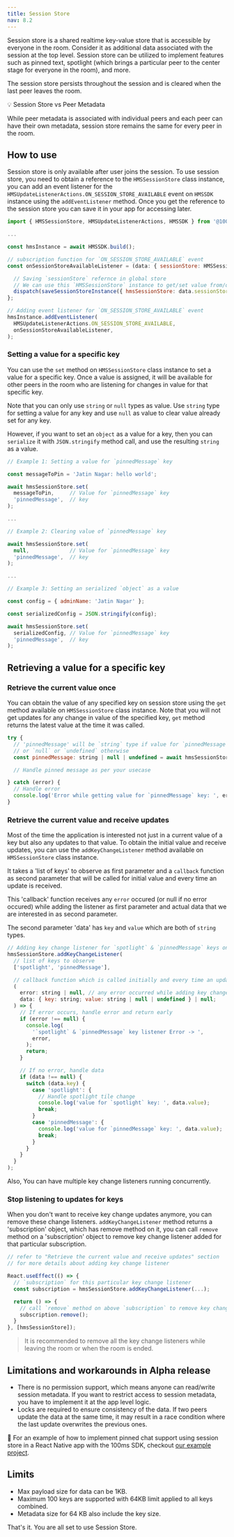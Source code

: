 ```yaml
---
title: Session Store
nav: 8.2
---
```


Session store is a shared realtime key-value store that is accessible by everyone in the room. Consider it as additional data associated with the session at the top level. Session store can be utilized to implement features such as pinned text, spotlight (which brings a particular peer to the center stage for everyone in the room), and more.

The session store persists throughout the session and is cleared when the last peer leaves the room.

<Note>
💡 Session Store vs Peer Metadata

While peer metadata is associated with individual peers and each peer can have their own metadata, session store remains the same for every peer in the room.

</Note>


## How to use

Session store is only available after user joins the session. To use session store, you need to
obtain a reference to the `HMSSessionStore` class instance, you can add an event listener for the
`HMSUpdateListenerActions.ON_SESSION_STORE_AVAILABLE` event on `HMSSDK` instance using
the `addEventListener` method. Once you get the reference to the session store you can save it
in your app for accessing later.

```js
import { HMSSessionStore, HMSUpdateListenerActions, HMSSDK } from '@100mslive/react-native-hms';

...

const hmsInstance = await HMSSDK.build();

// subscription function for `ON_SESSION_STORE_AVAILABLE` event
const onSessionStoreAvailableListener = (data: { sessionStore: HMSSessionStore; }) => {

  // Saving `sessionStore` refernce in global store
  // We can use this `HMSSessionStore` instance to get/set value from/on room session
  dispatch(saveSessionStoreInstance({ hmsSessionStore: data.sessionStore }));
};

// Adding event listener for `ON_SESSION_STORE_AVAILABLE` event
hmsInstance.addEventListener(
  HMSUpdateListenerActions.ON_SESSION_STORE_AVAILABLE,
  onSessionStoreAvailableListener,
);
```

### Setting a value for a specific key

You can use the `set` method on `HMSSessionStore` class instance to set a value for a specific key.
Once a value is assigned, it will be available for other peers in the room who are listening for
changes in value for that specific key.

Note that you can only use `string` or `null` types as value. Use `string` type for setting a value for
any key and use `null` as value to clear value already set for any key.

However, if you want to set an `object` as a value for a key, then you can `serialize` it with
`JSON.stringify` method call, and use the resulting `string` as a value.

```js
// Example 1: Setting a value for `pinnedMessage` key

const messageToPin = 'Jatin Nagar: hello world';

await hmsSessionStore.set(
  messageToPin,     // Value for `pinnedMessage` key
  'pinnedMessage',  // key
);

...

// Example 2: Clearing value of `pinnedMessage` key

await hmsSessionStore.set(
  null,             // Value for `pinnedMessage` key
  'pinnedMessage',  // key
);

...

// Example 3: Setting an serialized `object` as a value

const config = { adminName: 'Jatin Nagar' };

const serializedConfig = JSON.stringify(config);

await hmsSessionStore.set(
  serializedConfig, // Value for `pinnedMessage` key
  'pinnedMessage',  // key
);
```


## Retrieving a value for a specific key

### Retrieve the current value once

You can obtain the value of any specified key on session store using the `get` method available
on `HMSSessionStore` class instance. Note that you will not get updates for any change in value
of the specified key, `get` method returns the latest value at the time it was called.

```js
try {
  // 'pinnedMessage' will be `string` type if value for `pinnedMessage` key is set on session store,
  // or `null` or `undefined` otherwise
  const pinnedMessage: string | null | undefined = await hmsSessionStore.get('pinnedMessage');

  // Handle pinned message as per your usecase

} catch (error) {
  // Handle error
  console.log('Error while getting value for `pinnedMessage` key: ', error);
}
```

### Retrieve the current value and receive updates

Most of the time the application is interested not just in a current value of a key but also any
updates to that value. To obtain the initial value and receive updates, you can use the
`addKeyChangeListener` method available on `HMSSessionStore` class instance.

It takes a 'list of keys' to observe as first parameter and a `callback` function as second parameter
that will be called for initial value and every time an update is received.

This 'callback' function receives any `error` occured (or null if no error occured) while adding the listener as first parameter
and actual data that we are interested in as second parameter.

The second parameter 'data' has `key` and `value` which are both of `string` types.

```js
// Adding key change listener for `spotlight` & `pinnedMessage` keys on Session Store
hmsSessionStore.addKeyChangeListener(
  // list of keys to observe
  ['spotlight', 'pinnedMessage'],

  // callback function which is called initially and every time an update is received
  (
    error: string | null, // any error occurred while adding key change listener
    data: { key: string; value: string | null | undefined } | null;
  ) => {
    // If error occurs, handle error and return early
    if (error !== null) {
      console.log(
        '`spotlight` & `pinnedMessage` key listener Error -> ',
        error,
      );
      return;
    }

    // If no error, handle data
    if (data !== null) {
      switch (data.key) {
        case 'spotlight': {
          // Handle spotlight tile change
          console.log('value for `spotlight` key: ', data.value);
          break;
        }
        case 'pinnedMessage': {
          console.log('value for `pinnedMessage` key: ', data.value);
          break;
        }
      }
    }
  }
);
```

Also, You can have multiple key change listeners running concurrently.

### Stop listening to updates for keys

When you don't want to receive key change updates anymore, you can remove these change listeners.
`addKeyChangeListener` method returns a 'subscription' object, which has remove method on it, you can
call `remove` method on a 'subscription' object to remove key change listener added for that particular
subscription.

```js
// refer to "Retrieve the current value and receive updates" section
// for more details about adding key change listener

React.useEffect(() => {
  // `subscription` for this particular key change listener
  const subscription = hmsSessionStore.addKeyChangeListener(...);

  return () => {
    // call `remove` method on above `subscription` to remove key change listener
    subscription.remove();
  }
}, [hmsSessionStore]);
```

> It is recommended to remove all the key change listeners while leaving the room or when the room is ended.


## Limitations and workarounds in Alpha release

-   There is no permission support, which means anyone can read/write session metadata. If you want to restrict access to session metadata, you have to implement it at the app level logic.
-   Locks are required to ensure consistency of the data. If two peers update the data at the same time, it may result in a race condition where the last update overwrites the previous ones.

👀 For an example of how to implement pinned chat support using session store in a React Native app with the 100ms SDK, checkout [our example project](https://github.com/100mslive/100ms-flutter/blob/main/example/lib/meeting/meeting_store.dart).

## Limits

- Max payload size for data can be 1KB.
- Maximum 100 keys are supported with 64KB limit applied to all keys combined.
- Metadata size for 64 KB also include the key size.

That's it. You are all set to use Session Store.
